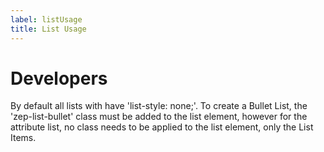 ```yaml
---
label: listUsage
title: List Usage
---
```


# Developers

By default all lists with have 'list-style: none;'. To create a Bullet List, the 'zep-list-bullet' class must be added to the list element, however for the attribute list, no class needs to be applied to the list element, only the List Items.
